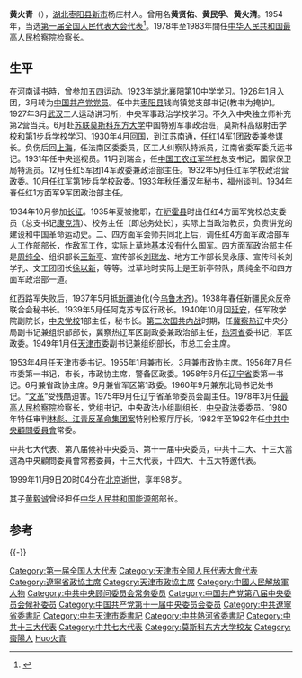 '''黄火青'''（{{bd|1901年|6月20日|1999年|11月9日|catIdx=Huang黃}}），[[湖北|湖北]][[枣阳县|枣阳县]][[新市鎮_(棗陽市)|新市]]杨庄村人。曾用名'''黄贤佑'''、'''黄民孚'''、'''黄火清'''。1954年，当选[[第一届全国人民代表大会代表名单|第一届全国人民代表大会代表]]<ref>{{cite book|author=全国人民代表大会常务委员会办公厅|title=中华人民共和国第一届全国人民代表大会代表名单|year=1955年|publisher=全国人民代表大会常务委员会办公厅|url=http://book.ucdrs.superlib.net/views/specific/2929/bookDetail.jsp?dxNumber=000005772167&d=546843D0AE2464CD1C95896344A85614&fenlei=04070402|access-date=2015-01-25|archive-date=2019-01-24|archive-url=https://web.archive.org/web/20190124105450/http://book.ucdrs.superlib.net/views/specific/2929/bookDetail.jsp?dxNumber=000005772167&d=546843D0AE2464CD1C95896344A85614&fenlei=04070402|dead-url=no}}</ref>。1978年至1983年間任[[中华人民共和国最高人民检察院|中华人民共和国最高人民检察院]]检察长。

==生平==
在河南读书時，曾参加[[五四运动|五四运动]]。1923年湖北襄阳第10中学学习。1926年1月入团，3月转为[[中国共产党党员|中国共产党党员]]。任中共[[枣阳县|枣阳县]]钱岗镇党支部书记(教书为掩护)。1927年3月[[武汉|武汉]]工人运动讲习所，中央军事政治学校学习。不久入中央独立师补充第2营当兵。6月赴[[苏联|苏联]][[莫斯科东方大学|莫斯科东方大学]]中国特别军事政治班，莫斯科高级射击学校和第1步兵学校学习。1930年4月回国，到[[江苏|江苏]][[南通|南通]]，任红14军1团政委兼参谋长。负伤后回[[上海|上海]]，任法南区委委员，区工人纠察队特派员，江南省委军委兵运书记。1931年任中央巡视员。11月到瑞金，任[[中国工农红军学校|中国工农红军学校]]总支书记，国家保卫局特派员。12月任红5军团14军政委兼政治部主任。1932年5月任红军学校政治营政委。10月任红军第1步兵学校政委。1933年秋任[[潘汉年|潘汉年]]秘书，[[福州|福州]]谈判。1934年春任红1方面军9军团政治部主任。

1934年10月參加[[长征|长征]]。1935年夏被撤职，在[[炉霍县|炉霍县]]时出任红4方面军党校总支委员（总支书记[[康克清|康克清]]）、校务主任（即总务处长），实际上当政治教员，负责讲党的建设和中国革命运动史。二、四方面军会师共同北上后，调任红4方面军政治部军人工作部部长，作敌军工作，实际上草地基本没有什么国军。四方面军政治部主任是[[周纯全|周纯全]]、组织部长[[王新亭|王新亭]]、宣传部长[[刘瑞龙|刘瑞龙]]、地方工作部长吴永康、宣传科长刘学孔、文工团团长[[徐以新|徐以新]]，等等。过草地时实际上是王新亭带队，周纯全不和四方面军政治部一道。

红西路军失败后，1937年5月抵[[新疆|新疆]]迪化(今[[乌鲁木齐市|乌鲁木齐]])。1938年春任新疆民众反帝联合会秘书长。1939年5月任阿克苏专区行政长。1940年10月回[[延安市|延安]]，任军政学院副院长，[[中共中央党校|中央党校]]1部主任，秘书长。[[第二次国共内战|第二次国共内战]]时期，任[[冀察热辽军区|冀察热辽]]中央分局副书记兼组织部部长，冀察热辽军区副政委兼政治部主任，[[熱河省_(中華人民共和國)|热河省]]委书记，军区政委。1949年1月任[[天津市|天津市]]委副书记兼组织部长，市总工会主席。

1953年4月任天津市委书记。1955年1月兼市长。3月兼市政协主席。1956年7月任市委第一书记，市长，市政协主席，警备区政委。1958年6月任[[辽宁省|辽宁省]]委第一书记。6月兼省政协主席。9月兼省军区第1政委。1960年9月兼东北局书记处书记。“[[文化大革命|文革]]”受残酷迫害。1975年9月任辽宁省革命委员会副主任。1978年3月任[[中华人民共和国最高人民检察院|最高人民检察院]]检察长，党组书记，中央政法小组副组长，[[中共中央政法委员会|中央政法委]]委员。1980年特任审判[[林彪、江青反革命集团案|林彪、江青反革命集团案]]特别检察厅厅长。1982年至1992年任[[中国共产党中央顾问委员会|中共中央顧問委員會]]常委。

中共七大代表、第八届候补中央委员、第十一届中央委员，中共十二大、十三大當選為中央顧問委員會常務委員，十三大代表，十四大、十五大特邀代表。

1999年11月9日20时04分在[[北京市|北京]]逝世，享年98岁。

其子[[黄毅诚|黄毅诚]]曾经担任[[中华人民共和国能源部|中华人民共和国能源部]]部长。

==参考==
{{reflist}}
{{start box}}
{{s-legal|prc-proc}}
{{s-before|[[张鼎丞|张鼎丞]]|至1975年1月}}
{{s-title|[[中华人民共和国最高人民检察院检察长|中华人民共和国最高人民检察院检察长]]|1978年3月—1983年6月}}
{{s-after|[[杨易辰|杨易辰]]}}
{{s-mil|pla}}
{{s-before|[[黄欧东|黄欧东]]}}
{{s-title|[[中国人民解放军辽宁省军区|中国人民解放军辽宁省军区]]政治委员|1959年9月—1967年1月}} 
{{s-after|[[杨弃|杨弃]]}}
{{s-gov|prc}}
{{s-before|[[吴德|吴德]]|[[天津市人民政府|天津市人民政府]]市长}}
{{s-title|[[天津市人民委员会|天津市人民委员会]]市长|1955年1月－1958年7月}} 
{{s-after|[[李耕涛|李耕涛]]}}
{{s-ppo|cpc}}
{{s-before|[[黄欧东|黄欧东]]}}
{{s-title|[[中国共产党辽宁省委员会|中国共产党辽宁省委员会]]第一书记|1958年6月－1971年1月}} 
{{s-after|[[陈锡联|陈锡联]]}}
{{s-before|[[黄敬|黄敬]]}}
{{s-title|[[中国共产党天津市委员会|中国共产党天津市委员会]]第一书记|1959年9月—1967年1月}} 
{{s-after|[[万晓塘|万晓塘]]}}
{{s-par|prc-lcppcc}}
{{s-new}}
{{s-title|[[中国人民政治协商会议天津市委员会|中国人民政治协商会议天津市委员会]]主席|1955年3月—1958年6月}}
{{s-after|[[万晓塘|万晓塘]]}}
{{end box}}
{{-}}
{{中共中央顾问委员会常务委员会}}
{{中华人民共和国最高人民检察院检察长}}
{{中华人民共和国辽宁省正职领导人}}
{{中华人民共和国天津市正职领导人}}
{{天津市市长|PRC}}

{{DEFAULTSORT:Huang黃}}
[[Category:第一届全国人大代表|Category:第一届全国人大代表]]
[[Category:天津市全國人民代表大會代表|Category:天津市全國人民代表大會代表]]
[[Category:遼寧省政協主席|Category:遼寧省政協主席]]
[[Category:天津市政協主席|Category:天津市政協主席]]
[[Category:中國人民解放軍人物|Category:中國人民解放軍人物]]
[[Category:中共中央顾问委员会常务委员|Category:中共中央顾问委员会常务委员]]
[[Category:中国共产党第八届中央委员会候补委员|Category:中国共产党第八届中央委员会候补委员]]
[[Category:中国共产党第十一届中央委员会委员|Category:中国共产党第十一届中央委员会委员]]
[[Category:中共遼寧省委書記|Category:中共遼寧省委書記]]
[[Category:中共天津市委書記|Category:中共天津市委書記]]
[[Category:中共熱河省委書記|Category:中共熱河省委書記]]
[[Category:中共十三大代表|Category:中共十三大代表]]
[[Category:中共七大代表|Category:中共七大代表]]
[[Category:莫斯科东方大学校友|Category:莫斯科东方大学校友]]
[[Category:棗陽人|Category:棗陽人]]
[[Category:黃姓|Huo火青]]